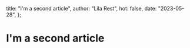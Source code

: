   title: "I'm a second article",
  author: "Lila Rest",
  hot: false,
  date: "2023-05-28",
};

# I'm a second article
